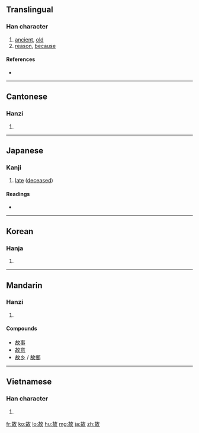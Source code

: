 ==Translingual==

===Han character===
{{Han char|rn=66|rad=攴|as=05|sn=9|four=4864<sub>0</sub>|canj=十口人大 (JROK)}}

# [[ancient]], [[old]]
# [[reason]], [[because]]

====References====
* {{Han ref|kx=0469.250|dkj=13161|dj=0820.050|hdz=21453.050|uh=6545|ud=25925|bh=AC47|bd=44103}}

----

==Cantonese==

===Hanzi===
{{yue-hanzi|jyut=|y=gu3}}

# {{defn|Cantonese|sort=攴05}}

----

==Japanese==

===Kanji===
{{ja-kanji|grade=5|rs=攴05}}

# [[dead|late]] ([[deceased]])

====Readings====
* {{ja-readings|on=[[こ]] (ko)|kun=[[ゆえ]] (yue), [[こと]] (koto), [[ことさらに]] (kotosarani)}}

----

==Korean==

===Hanja===
{{ko-hanja|hangeul=고|eumhun=|rv=go|mr=ko|y=ko}}

# {{defn|Korean|sort=攴05}}

----

==Mandarin==

===Hanzi===
{{cmn-hanzi|pin=[[gǔ]] ([[gu3]]), [[gù]] ([[gu4]])|wg=ku<sup>3</sup>, ku<sup>4</sup>}}

# {{defn|Mandarin|sort=攴05}}

====Compounds====
* [[故事]]
* [[故意]]
* [[故乡]] / [[故鄉]]

----

==Vietnamese==

===Han character===
{{vi-hantu|[[cố]], [[cớ]]|rs=攴05}}

# {{defn|Vietnamese|sort=攴05}}

[[fr:故]]
[[ko:故]]
[[lo:故]]
[[hu:故]]
[[mg:故]]
[[ja:故]]
[[zh:故]]